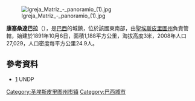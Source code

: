 [[Image:Igreja_Matriz_-_panoramio_(1).jpg|right]]

'''康塞桑達巴拉'''（{{lang-pt|Conceição da Barra}}），是[[巴西|巴西]]的城鎮，位於該國東南部，由[[聖埃斯皮里圖州|聖埃斯皮里圖州]]負責管轄，始建於1891年10月6日，面積1,188平方公里，海拔高度3米，2008年人口27,029，人口密度每平方公里24.9人。

==參考資料==
*[https://web.archive.org/web/20091003103229/http://www.pnud.org.br/atlas/ranking/IDH-M%2091%2000%20Ranking%20decrescente%20%28pelos%20dados%20de%202000%29.htm] UNDP

{{Coord|18|35|34|S|39|43|55|W|scale:30000|display=title}}

{{Brazil-geo-stub}}
{{聖埃斯皮里圖州市鎮}}
[[Category:圣埃斯皮里图州市镇|Category:圣埃斯皮里图州市镇]]
[[Category:巴西城市|Category:巴西城市]]